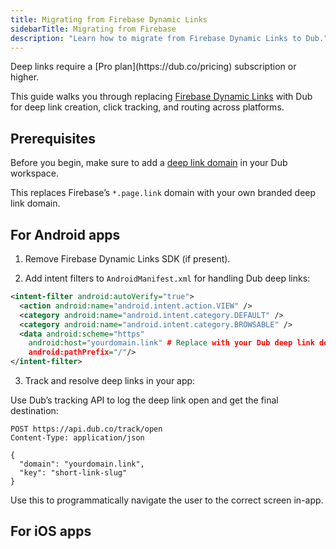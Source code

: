```yaml
---
title: Migrating from Firebase Dynamic Links
sidebarTitle: Migrating from Firebase
description: "Learn how to migrate from Firebase Dynamic Links to Dub."
---
```


<Note>
  Deep links require a [Pro plan](https://dub.co/pricing) subscription or
  higher.
</Note>

This guide walks you through replacing [Firebase Dynamic Links](https://firebase.google.com/docs/dynamic-links) with Dub for deep link creation, click tracking, and routing across platforms.

## Prerequisites

Before you begin, make sure to add a [deep link domain](/concepts/links/deep-links/quickstart#step-2%3A-create-your-deep-links-on-dub) in your Dub workspace.

This replaces Firebase’s `*.page.link` domain with your own branded deep link domain.

## For Android apps

1. Remove Firebase Dynamic Links SDK (if present).

2. Add intent filters to `AndroidManifest.xml` for handling Dub deep links:

```xml
<intent-filter android:autoVerify="true">
  <action android:name="android.intent.action.VIEW" />
  <category android:name="android.intent.category.DEFAULT" />
  <category android:name="android.intent.category.BROWSABLE" />
  <data android:scheme="https"
    android:host="yourdomain.link" # Replace with your Dub deep link domain
    android:pathPrefix="/"/>
</intent-filter>
```

3. Track and resolve deep links in your app:

Use Dub’s tracking API to log the deep link open and get the final destination:

```
POST https://api.dub.co/track/open
Content-Type: application/json

{
  "domain": "yourdomain.link",
  "key": "short-link-slug"
}
```

Use this to programmatically navigate the user to the correct screen in-app.

## For iOS apps
